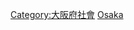 {{Catnav|頁面分類|各種主題的頁面分類|按國家分類|各國教育|日本教育}}

{{日本行政區劃分類導航|教育}}

[[Category:大阪府社會|Category:大阪府社會]]
[[Category:日本各都道府縣教育|Osaka]]